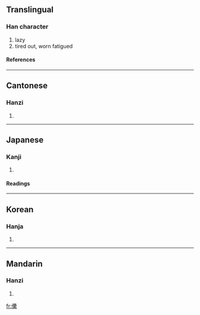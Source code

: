 ==Translingual==
===Han character===
{{Han char|rad=人|as=21|sn=23|four=2629<sub>3</sub>|canj=人田田火 (OWWF)}}
# lazy
# tired out, worn fatigued
====References====
{{Han ref|kx=0122.080|dkj=01328|dj=0257.140|hdz=10240.060|uh=513D|ud=20797|bh=F7D0|bd=63440}}
----
==Cantonese==
===Hanzi===
{{yue-hanzi|jyut=|y=leui5}}
# {{defn|Cantonese}}
----
==Japanese==
===Kanji===
{{ja-kanji|grade=|rs=人21}}
# {{defn|Japanese}}
====Readings====
{{ja-readings|on=[[らい]] (rai), [[れ]] (re), [[るい]] (rui), [[ら]] (ra)|kun=[[おこたる]] (okotaru), [[やみつかれる]] (yamitsukareru)}}
----
==Korean==
===Hanja===
{{ko-hanja|hangeul=래|rv=rae|mr=rae}}
# {{defn|Korean}}
----
==Mandarin==
===Hanzi===
{{cmn-hanzi|pin=[[lěi]] (lei3)|wg=lei<sup>3</sup>}}
# {{defn|Mandarin}}

[[fr:儽]]